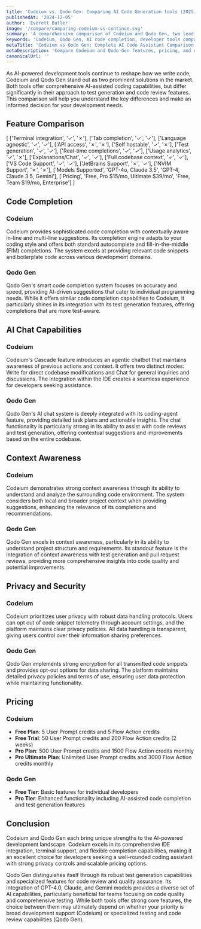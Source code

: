 ```yaml
---
title: 'Codeium vs. Qodo Gen: Comparing AI Code Generation tools (2025)'
publishedAt: '2024-12-05'
author: 'Everett Butler'
image: '/compare/comparing-codeium-vs-continue.svg'
summary: 'A comprehensive comparison of Codeium and Qodo Gen, two leading AI-powered development tools, analyzing their features, pricing, and capabilities to help developers make an informed choice.'
keywords: 'Codeium, Qodo Gen, AI code completion, developer tools comparison, code generation, AI coding assistant, IDE integration, development productivity'
metaTitle: 'Codeium vs Qodo Gen: Complete AI Code Assistant Comparison (2025)'
metaDescription: 'Compare Codeium and Qodo Gen features, pricing, and capabilities. Learn which AI coding assistant best suits your development needs in 2025.'
canonicalUrl: ''
---
```


As AI-powered development tools continue to reshape how we write code, Codeium and Qodo Gen stand out as two prominent solutions in the market. Both tools offer comprehensive AI-assisted coding capabilities, but differ significantly in their approach to test generation and code review features. This comparison will help you understand the key differences and make an informed decision for your development needs.

## Feature Comparison

   [ 
      ['Terminal integration', '✓', '✗'],
      ['Tab completion', '✓', '✓'],
      ['Language agnostic', '✓', '✓'],
      ['API access', '✗', '✗'],
      ['Self hostable', '✓', '✗'],
      ['Test generation', '✓', '✓'],
      ['Real-time completions', '✓', '✓'],
      ['Usage analytics', '✓', '✗'],
      ['Explanations/Chat', '✓', '✓'],
      ['Full codebase context', '✓', '✓'],
      ['VS Code Support', '✓', '✓'],
      ['JetBrains Support', '✗', '✓'],
      ['NVIM Support', '✗', '✗'],
      ['Models Supported', 'GPT-4o, Claude 3.5', 'GPT-4, Claude 3.5, Gemini'],
      ['Pricing', 'Free, Pro $15/mo, Ultimate $39/mo', 'Free, Team $19/mo, Enterprise']
   ]

## Code Completion

### Codeium
Codeium provides sophisticated code completion with contextually aware in-line and multi-line suggestions. Its completion engine adapts to your coding style and offers both standard autocomplete and fill-in-the-middle (FIM) completions. The system excels at providing relevant code snippets and boilerplate code across various development domains.

### Qodo Gen
Qodo Gen's smart code completion system focuses on accuracy and speed, providing AI-driven suggestions that cater to individual programming needs. While it offers similar code completion capabilities to Codeium, it particularly shines in its integration with its test generation features, offering completions that are more test-aware.

## AI Chat Capabilities

### Codeium
Codeium's Cascade feature introduces an agentic chatbot that maintains awareness of previous actions and context. It offers two distinct modes: Write for direct codebase modifications and Chat for general inquiries and discussions. The integration within the IDE creates a seamless experience for developers seeking assistance.

### Qodo Gen
Qodo Gen's AI chat system is deeply integrated with its coding-agent feature, providing detailed task plans and actionable insights. The chat functionality is particularly strong in its ability to assist with code reviews and test generation, offering contextual suggestions and improvements based on the entire codebase.

## Context Awareness

### Codeium
Codeium demonstrates strong context awareness through its ability to understand and analyze the surrounding code environment. The system considers both local and broader project context when providing suggestions, enhancing the relevance of its completions and recommendations.

### Qodo Gen
Qodo Gen excels in context awareness, particularly in its ability to understand project structure and requirements. Its standout feature is the integration of context awareness with test generation and pull request reviews, providing more comprehensive insights into code quality and potential improvements.

## Privacy and Security

### Codeium
Codeium prioritizes user privacy with robust data handling protocols. Users can opt out of code snippet telemetry through account settings, and the platform maintains clear privacy policies. All data handling is transparent, giving users control over their information sharing preferences.

### Qodo Gen
Qodo Gen implements strong encryption for all transmitted code snippets and provides opt-out options for data sharing. The platform maintains detailed privacy policies and terms of use, ensuring user data protection while maintaining functionality.

## Pricing

### Codeium
- **Free Plan**: 5 User Prompt credits and 5 Flow Action credits
- **Free Trial**: 50 User Prompt credits and 200 Flow Action credits (2 weeks)
- **Pro Plan**: 500 User Prompt credits and 1500 Flow Action credits monthly
- **Pro Ultimate Plan**: Unlimited User Prompt credits and 3000 Flow Action credits monthly

### Qodo Gen
- **Free Tier**: Basic features for individual developers
- **Pro Tier**: Enhanced functionality including AI-assisted code completion and test generation features

## Conclusion

Codeium and Qodo Gen each bring unique strengths to the AI-powered development landscape. Codeium excels in its comprehensive IDE integration, terminal support, and flexible completion capabilities, making it an excellent choice for developers seeking a well-rounded coding assistant with strong privacy controls and scalable pricing options.

Qodo Gen distinguishes itself through its robust test generation capabilities and specialized features for code review and quality assurance. Its integration of GPT-4.0, Claude, and Gemini models provides a diverse set of AI capabilities, particularly beneficial for teams focusing on code quality and comprehensive testing. While both tools offer strong core features, the choice between them may ultimately depend on whether your priority is broad development support (Codeium) or specialized testing and code review capabilities (Qodo Gen).
